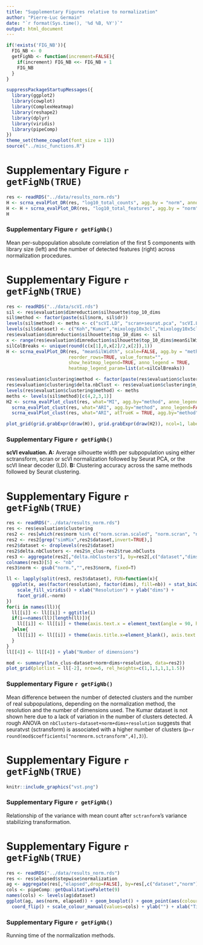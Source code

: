 ```yaml
---
title: "Supplementary Figures relative to normalization"
author: "Pierre-Luc Germain"
date: "`r format(Sys.time(), '%d %B, %Y')`"
output: html_document
---
```


```r
if(!exists('FIG_NB')){
  FIG_NB <- 0
  getFigNb <- function(increment=FALSE){
    if(increment) FIG_NB <<- FIG_NB + 1
    FIG_NB
  }
}
```

```r
suppressPackageStartupMessages({
  library(ggplot2)
  library(cowplot)
  library(ComplexHeatmap)
  library(reshape2)
  library(dplyr)
  library(viridis)
  library(pipeComp)
})
theme_set(theme_cowplot(font_size = 11))
source("../misc_functions.R")
```



# Supplementary Figure `r getFigNb(TRUE)`

```r
res <- readRDS("../data/results_norm.rds")
H <- scrna_evalPlot_DR(res, "log10_total_counts", agg.by = "norm", anno_legend=FALSE, covar.type="mean")
H <- H + scrna_evalPlot_DR(res, "log10_total_features", agg.by = "norm", anno_legend=FALSE, covar.type="mean", reorder_rows = H)
H
```

### Supplementary Figure `r getFigNb()`
Mean per-subpopulation absolute correlation of the first 5 components with library size (left) and the number of detected features (right) across normalization procedures.

\newpage

# Supplementary Figure `r getFigNb(TRUE)`

```r
res <- readRDS("../data/scVI.rds")
sil <- res$evaluation$dimreduction$silhouette$top_10_dims
sil$method <- factor(paste(sil$norm, sil$dr))
levels(sil$method) <- meths <- c("scVI.LD", "scran+seurat.pca", "scVI.LD", "scVI+seurat.pca","scVI.LD","sctransform")
levels(sil$dataset) <- c("Koh","Kumar","mixology10x3cl","mixology10x5cl","simMix1","simMix2","Zhengmix4eq","Zhengmix4uneq","Zhengmix8eq")
res$evaluation$dimreduction$silhouette$top_10_dims <- sil
x <- range(res$evaluation$dimreduction$silhouette$top_10_dims$meanSilWidth)
silColBreaks <- unique(round(c(x[1],0,x[2]/2,x[2]),1))
H <- scrna_evalPlot_DR(res, "meanSilWidth", scale=FALSE, agg.by = "method", 
                       reorder_rows=TRUE, value_format="", 
                       show_heatmap_legend=TRUE, anno_legend = TRUE, 
                       heatmap_legend_param=list(at=silColBreaks))

res$evaluation$clustering$method <- factor(paste(res$evaluation$clustering$norm, res$evaluation$clustering$dr))
res$evaluation$clustering$delta.nbClust <- res$evaluation$clustering$n_clus-res$evaluation$clustering$true.nbClusts
levels(res$evaluation$clustering$method) <- meths
meths <- levels(sil$method)[c(4,2,3,1)]
H2 <- scrna_evalPlot_clust(res, what="MI", agg.by="method", anno_legend=FALSE, reorder_rows=meths ) + 
  scrna_evalPlot_clust(res, what="ARI", agg.by="method", anno_legend=FALSE, reorder_rows=meths) + 
  scrna_evalPlot_clust(res, what="ARI", atTrueK = TRUE, agg.by="method", anno_legend=FALSE, reorder_rows=meths)
```

```r
plot_grid(grid.grabExpr(draw(H)), grid.grabExpr(draw(H2)), ncol=1, labels = LETTERS[1:2])
```

### Supplementary Figure `r getFigNb()`

**scVI evaluation. A:** Average silhouette width per subpopulation using either sctransform, scran or scVI normalization followed by Seurat PCA, or the scVI linear decoder (LD). **B:** Clustering accuracy across the same methods followed by Seurat clustering.

\newpage


# Supplementary Figure `r getFigNb(TRUE)`

```r
res <- readRDS("../data/results_norm.rds")
res <- res$evaluation$clustering
res2 <- res[which(res$norm %in% c("norm.scran.scaled", "norm.scran", "norm.seurat", "norm.sctransform", "norm.stableGsum") & res$resolution<4),]
res2 <- res2[grep("simMix",res2$dataset,invert=TRUE),]
res2$dataset <- droplevels(res2$dataset)
res2$delta.nbClusters <- res2$n_clus-res2$true.nbClusts
res3 <- aggregate(res2[,"delta.nbClusters"], by=res2[,c("dataset","dims","resolution","norm")], FUN=mean)
colnames(res3)[5] <- "nb"
res3$norm <- gsub("norm.","",res3$norm, fixed=T)

ll <- lapply(split(res3, res3$dataset), FUN=function(x){
  ggplot(x, aes(factor(resolution), factor(dims), fill=nb)) + stat_bin2d() + 
    scale_fill_viridis() + xlab("Resolution") + ylab("dims") +
    facet_grid(.~norm)
})
for(i in names(ll)){
  ll[[i]] <- ll[[i]] + ggtitle(i)
  if(i==names(ll)[length(ll)]){
    ll[[i]] <- ll[[i]] + theme(axis.text.x = element_text(angle = 90, hjust = 1))
  }else{
    ll[[i]] <- ll[[i]] + theme(axis.title.x=element_blank(), axis.text.x=element_blank(), axis.ticks.x=element_blank())
  }
}
ll[[4]] <- ll[[4]] + ylab("Number of dimensions")

mod <- summary(lm(n_clus~dataset+norm+dims+resolution, data=res2))
plot_grid(plotlist = ll[-2], nrow=6, rel_heights=c(1,1,1,1,1,1.5))
```

### Supplementary Figure `r getFigNb()`
Mean difference between the number of detected clusters and the number of real subpopulations, depending on the normalization method, the resolution and the number of dimensions used. The Kumar dataset is not shown here due to a lack of variation in the number of clusters detected. A rough ANOVA on `nbClusters~dataset+norm+dims+resolution` suggests that seuratvst (sctransform) is associated with a higher number of clusters (p~`r round(mod$coefficients["normnorm.sctransform",4],3)`).

\newpage 

# Supplementary Figure `r getFigNb(TRUE)`

```r
knitr::include_graphics("vst.png")
```

### Supplementary Figure `r getFigNb()`
Relationship of the variance with mean count after `sctranform`'s variance stabilizing transformation.

\newpage

# Supplementary Figure `r getFigNb(TRUE)`

```r
res <- readRDS("../data/results_norm.rds")
res <- res$elapsed$stepwise$normalization
ag <- aggregate(res[,"elapsed",drop=FALSE], by=res[,c("dataset","norm")], FUN=mean)
cols <- pipeComp::getQualitativePalette(9)
names(cols) <- levels(ag$dataset)
ggplot(ag, aes(norm, elapsed)) + geom_boxplot() + geom_point(aes(colour=dataset)) + 
  coord_flip() + scale_colour_manual(values=cols) + ylab("") + xlab("Time (s)")
```

### Supplementary Figure `r getFigNb()`
Running time of the normalization methods.
